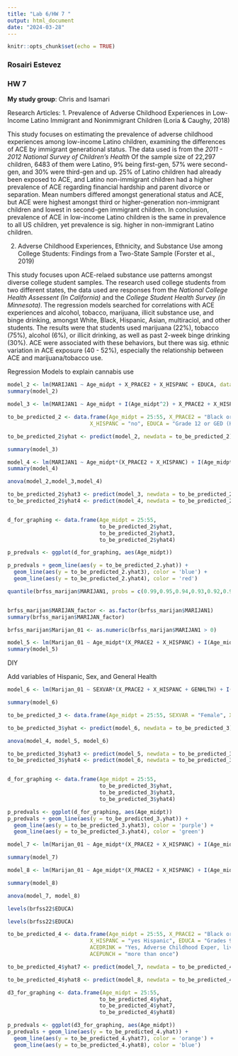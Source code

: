 ```yaml
---
title: "Lab 6/HW 7 "
output: html_document
date: "2024-03-28"
---
```


```r
knitr::opts_chunk$set(echo = TRUE)
```

### Rosairi Estevez
### HW 7 


**My study group**: Chris and Isamari

Research Articles: 
1. Prevalence of Adverse Childhood Experiences in Low-Income Latino Immigrant and Nonimmigrant Children (Loria & Caughy, 2018)

This study focuses on estimating the prevalence of adverse childhood experiences among low-income Latino children, examining the differences of ACE by immigrant generational status. The data used is from the *2011 - 2012 National Survey of Children's Health * Of the sample size of 22,297 children, 6483 of them were Latino, 9% being first-gen, 57% were second-gen, and 30% were third-gen and up. 25% of Latino children had already been exposed to ACE, and Latino non-immigrant children had a higher prevalence of ACE regarding financial hardship and parent divorce or separation. Mean numbers differed amongst generational status and ACE, but ACE were highest amongst third or higher-generation non-immigrant children and lowest in second-gen immigrant children. In conclusion, prevalence of ACE in low-income Latino children is the same in prevalence to all US children, yet prevalence is sig. higher in non-immigrant Latino children. 


2. Adverse Childhood Experiences, Ethnicity, and Substance Use among College Students: Findings from a Two-State Sample (Forster et al., 2019)

This study focuses upon ACE-relaed substance use patterns amongst diverse college student samples. The research used college students from two different states, the data used are responses from the *National College Health Assessent (In California)* and the *College Student Health Survey (in Minnesota)*. The regression models searched for correlations with ACE experiences and alcohol, tobacco, marijuana, illicit substance use, and binge drinking, amongst White, Black, Hispanic, Asian, multiraciol, and other students. The results were that students used marijuana (22%), tobacco (75%), alcohol (6%), or illicit drinking, as well as past 2-week binge drinking (30%). ACE were associated with these behaviors, but there was sig. ethnic variation in ACE exposure (40 - 52%), especially the relationship between ACE and marijuana/tobacco use. 


Regression Models to explain cannabis use

```r
model_2 <- lm(MARIJAN1 ~ Age_midpt + X_PRACE2 + X_HISPANC + EDUCA, data = brfss_marijan)
summary(model_2)

```


```r
model_3 <- lm(MARIJAN1 ~ Age_midpt + I(Age_midpt^2) + X_PRACE2 + X_HISPANC + EDUCA, data = brfss_marijan)

```

```r
to_be_predicted_2 <- data.frame(Age_midpt = 25:55, X_PRACE2 = "Black or African American",
                          X_HISPANC = "no", EDUCA = "Grade 12 or GED (High school graduate)")


```

```r
to_be_predicted_2$yhat <- predict(model_2, newdata = to_be_predicted_2)
```


```r
summary(model_3)
```

```r
model_4 <- lm(MARIJAN1 ~ Age_midpt*(X_PRACE2 + X_HISPANC) + I(Age_midpt^2)*(X_PRACE2 + X_HISPANC) + X_PRACE2 + X_HISPANC + EDUCA, data = brfss_marijan)
summary(model_4)

anova(model_2,model_3,model_4)
```

```r
to_be_predicted_2$yhat3 <- predict(model_3, newdata = to_be_predicted_2)
to_be_predicted_2$yhat4 <- predict(model_4, newdata = to_be_predicted_2)


d_for_graphing <- data.frame(Age_midpt = 25:55, 
                             to_be_predicted_2$yhat,
                             to_be_predicted_2$yhat3,
                             to_be_predicted_2$yhat4)


```

```r
p_predvals <- ggplot(d_for_graphing, aes(Age_midpt))


```

```r
p_predvals + geom_line(aes(y = to_be_predicted_2.yhat)) + 
  geom_line(aes(y = to_be_predicted_2.yhat3), color = 'blue') +
  geom_line(aes(y = to_be_predicted_2.yhat4), color = 'red')
```


```r
quantile(brfss_marijan$MARIJAN1, probs = c(0.99,0.95,0.94,0.93,0.92,0.91,0.9))


brfss_marijan$MARIJAN_factor <- as.factor(brfss_marijan$MARIJAN1)
summary(brfss_marijan$MARIJAN_factor)
```
```r
brfss_marijan$Marijan_01 <- as.numeric(brfss_marijan$MARIJAN1 > 0)
```

```r
model_5 <- lm(Marijan_01 ~ Age_midpt*(X_PRACE2 + X_HISPANC) + I(Age_midpt^2)*(X_PRACE2 + X_HISPANC) + X_PRACE2 + X_HISPANC + EDUCA, data = brfss_marijan)
summary(model_5)
```

DIY 

Add variables of Hispanic, Sex, and General Health

```r
model_6 <- lm(Marijan_01 ~ SEXVAR*(X_PRACE2 + X_HISPANC + GENHLTH) + I(Age_midpt^2)*(X_PRACE2 + X_HISPANC + SEXVAR) + X_PRACE2 + X_HISPANC + EDUCA + GENHLTH, data = brfss_marijan)
```

```r
summary(model_6)
```

```r
to_be_predicted_3 <- data.frame(Age_midpt = 25:55, SEXVAR = "Female", X_PRACE2 = "Black or African American", X_HISPANC = "yes Hispanic", EDUCA = "College 1 year to 3 years (Some college or technical school)", GENHLTH = "Fair")
```

```r
to_be_predicted_3$yhat <- predict(model_6, newdata = to_be_predicted_3)

```

```r
anova(model_4, model_5, model_6)
```



```r
to_be_predicted_3$yhat3 <- predict(model_5, newdata = to_be_predicted_3)
to_be_predicted_3$yhat4 <- predict(model_6, newdata = to_be_predicted_3)



```

```r
d_for_graphing <- data.frame(Age_midpt = 25:55, 
                             to_be_predicted_3$yhat,
                             to_be_predicted_3$yhat3,
                             to_be_predicted_3$yhat4)


```

```r
p_predvals <- ggplot(d_for_graphing, aes(Age_midpt))
p_predvals + geom_line(aes(y = to_be_predicted_3.yhat)) + 
  geom_line(aes(y = to_be_predicted_3.yhat3), color = 'purple') +
  geom_line(aes(y = to_be_predicted_3.yhat4), color = 'green')
```

```r
model_7 <- lm(Marijan_01 ~ Age_midpt*(X_PRACE2 + X_HISPANC) + I(Age_midpt^2)*(X_PRACE2 + X_HISPANC) + ACEPUNCH + EDUCA, data = brfss_marijan)

```

```r
summary(model_7)
```

```r
model_8 <- lm(Marijan_01 ~ Age_midpt*(X_PRACE2 + X_HISPANC) + I(Age_midpt^2)*(X_PRACE2 + X_HISPANC) + ACEDRINK + EDUCA, data = brfss_marijan)
```

```r
summary(model_8)
```

```r
anova(model_7, model_8)
```

```r
levels(brfss22$EDUCA)
```
```r
levels(brfss22$EDUCA)
```


```r
to_be_predicted_4 <- data.frame(Age_midpt = 25:55, X_PRACE2 = "Black or African American",
                          X_HISPANC = "yes Hispanic", EDUCA = "Grades 9 through 11 (Some high school)", 
                          ACEDRINK = "Yes, Adverse Childhood Exper, lived with someone who was a problem drinker or alcoholic", 
                          ACEPUNCH = "more than once")


```

```r
to_be_predicted_4$yhat7 <- predict(model_7, newdata = to_be_predicted_4)

```

```r
to_be_predicted_4$yhat8 <- predict(model_8, newdata = to_be_predicted_4)
```

```r
d3_for_graphing <- data.frame(Age_midpt = 25:55, 
                             to_be_predicted_4$yhat,
                             to_be_predicted_4$yhat7,
                             to_be_predicted_4$yhat8)
```

```r
p_predvals <- ggplot(d3_for_graphing, aes(Age_midpt))
p_predvals + geom_line(aes(y = to_be_predicted_4.yhat)) + 
  geom_line(aes(y = to_be_predicted_4.yhat7), color = 'orange') +
  geom_line(aes(y = to_be_predicted_4.yhat8), color = 'blue')
```

